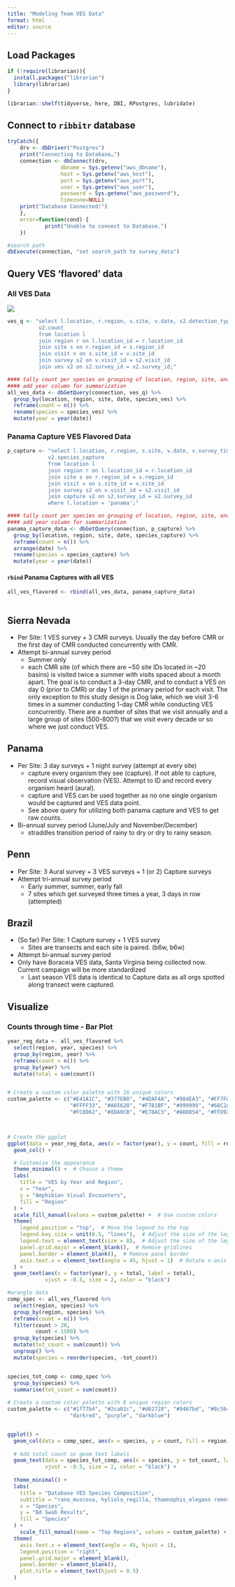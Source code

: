 ```yaml
---
title: "Modeling Team VES Data"
format: html
editor: source
---
```


## Load Packages

```r

if (!require(librarian)){
  install.packages("librarian")
  library(librarian)
}

librarian::shelf(tidyverse, here, DBI, RPostgres, lubridate)

```

## Connect to `ribbitr` database

```r

tryCatch({
    drv <- dbDriver("Postgres")
    print("Connecting to Database…")
    connection <- dbConnect(drv,
                 dbname = Sys.getenv("aws_dbname"),
                 host = Sys.getenv("aws_host"),
                 port = Sys.getenv("aws_port"),
                 user = Sys.getenv("aws_user"),
                 password = Sys.getenv("aws_password"),
                 timezone=NULL)
    print("Database Connected!")
    },
    error=function(cond) {
            print("Unable to connect to Database.")
    })

#search path
dbExecute(connection, "set search_path to survey_data")

```

## Query VES 'flavored' data

### All VES Data

![](schema.png)

```r

ves_q <- "select l.location, r.region, s.site, v.date, s2.detection_type, v2.species_ves, 
          v2.count
          from location l
          join region r on l.location_id = r.location_id
          join site s on r.region_id = s.region_id
          join visit v on s.site_id = v.site_id
          join survey s2 on v.visit_id = s2.visit_id
          join ves v2 on s2.survey_id = v2.survey_id;"

#### tally count per species on grouping of location, region, site, and date
#### add year column for summarization
all_ves_data <- dbGetQuery(connection, ves_q) %>% 
  group_by(location, region, site, date, species_ves) %>% 
  reframe(count = n()) %>% 
  rename(species = species_ves) %>% 
  mutate(year = year(date))

```

### Panama Capture VES Flavored Data

```r

p_capture <- "select l.location, r.region, s.site, v.date, v.survey_time, s2.detection_type, 
             v2.species_capture
             from location l
             join region r on l.location_id = r.location_id 
             join site s on r.region_id = s.region_id 
             join visit v on s.site_id = v.site_id 
             join survey s2 on v.visit_id = s2.visit_id 
             join capture v2 on s2.survey_id = v2.survey_id
             where l.location = 'panama';"

#### tally count per species on grouping of location, region, site, and date
#### add year column for summarization
panama_capture_data <- dbGetQuery(connection, p_capture) %>% 
  group_by(location, region, site, date, species_capture) %>% 
  reframe(count = n()) %>% 
  arrange(date) %>% 
  rename(species = species_capture) %>% 
  mutate(year = year(date))


```

#### `rbind` Panama Captures with all VES

```r

all_ves_flavored <- rbind(all_ves_data, panama_capture_data)
  

```

## Sierra Nevada

-   Per Site: 1 VES survey + 3 CMR surveys. Usually the day before CMR or the first day of CMR conducted concurrently with CMR.
-   Attempt bi-annual survey period
    -   Summer only
    -   each CMR site (of which there are \~50 site IDs located in \~20 basins) is visited twice a summer with visits spaced about a month apart. The goal is to conduct a 3-day CMR, and to conduct a VES on day 0 (prior to CMR) or day 1 of the primary period for each visit. The only exception to this study design is Dog lake, which we visit 3-6 times in a summer conducting 1-day CMR while conducting VES concurrently. There are a number of sites that we visit annually and a large group of sites (500-800?) that we visit every decade or so where we just conduct VES.

## Panama

-   Per Site: 3 day surveys + 1 night survey (attempt at every site)
    -   capture every organism they see (capture). If not able to capture, record visual observation (VES). Attempt to ID and record every organism heard (aural).
    -   capture and VES can be used together as no one single organism would be captured and VES data point.
    -   See above query for utilizing both panama capture and VES to get raw counts.
-   Bi-annual survey period (June/July and November/December)
    -   straddles transition period of rainy to dry or dry to rainy season.

## Penn

-   Per Site: 3 Aural survey + 3 VES surveys + 1 (or 2) Capture surveys
-   Attempt tri-annual survey period
    -   Early summer, summer, early fall
    -   7 sites which get surveyed three times a year, 3 days in row (attempted)

## Brazil

-   (So far) Per Site: 1 Capture survey + 1 VES survey
    -   Sites are transects and each site is paired. (b6w, b6w)
-   Attempt bi-annual survey period
-   Only have Boraceia VES data, Santa Virginia being collected now. Current campaign will be more standardized
    -   Last season VES data is identical to Capture data as all orgs spotted along transect were captured.

## Visualize

### Counts through time - Bar Plot

```r

year_reg_data <- all_ves_flavored %>% 
  select(region, year, species) %>% 
  group_by(region, year) %>%
  reframe(count = n()) %>% 
  group_by(year) %>% 
  mutate(total = sum(count))


# Create a custom color palette with 16 unique colors
custom_palette <- c("#E41A1C", "#377EB8", "#4DAF4A", "#984EA3", "#FF7F00",
                    "#FFFF33", "#A65628", "#F781BF", "#999999", "#66C2A5",
                    "#FC8D62", "#8DA0CB", "#E78AC3", "#A6D854", "#FFD92F", "#B3B3B3")



# Create the ggplot
ggplot(data = year_reg_data, aes(x = factor(year), y = count, fill = region)) +
  geom_col() +

  # Customize the appearance
  theme_minimal() +  # Choose a theme
  labs(
    title = "VES by Year and Region",
    x = "Year",
    y = "Amphibian Visual Encounters",
    fill = "Region"
  ) +
  scale_fill_manual(values = custom_palette) +  # Use custom colors
  theme(
    legend.position = "top",  # Move the legend to the top
    legend.key.size = unit(0.5, "lines"),  # Adjust the size of the legend key
    legend.text = element_text(size = 8),  # Adjust the size of the legend text
    panel.grid.major = element_blank(),  # Remove gridlines
    panel.border = element_blank(),  # Remove panel border
    axis.text.x = element_text(angle = 45, hjust = 1)  # Rotate x-axis labels
  ) +
  geom_text(aes(x = factor(year), y = total, label = total),
            vjust = -0.5, size = 2, color = "black")

```

```r

#wrangle data
comp_spec <- all_ves_flavored %>% 
  select(region, species) %>% 
  group_by(region, species) %>% 
  reframe(count = n()) %>% 
  filter(count > 20,
         count < 1500) %>% 
  group_by(species) %>% 
  mutate(tot_count = sum(count)) %>% 
  ungroup() %>% 
  mutate(species = reorder(species, -tot_count))


species_tot_comp <- comp_spec %>% 
  group_by(species) %>% 
  summarise(tot_count = sum(count))
  
# Create a custom color palette with 8 unique region colors
custom_palette <- c("#1f77b4", "#2ca02c", "#d62728", "#9467bd", "#8c564b", "#e377c2", "darkgreen",
                    "darkred", "purple", "darkblue")


ggplot() +
  geom_col(data = comp_spec, aes(x = species, y = count, fill = region), width = 0.7, color = "black") +
  
  # Add total count as geom_text labels
  geom_text(data = species_tot_comp, aes(x = species, y = tot_count, label = tot_count),
            vjust = -0.5, size = 2, color = "black") +
  
  theme_minimal() +
  labs(
    title = "Database VES Species Composition",
    subtitle = "rana_muscosa, hyliola_regilla, thamnophis_elegans removed (5516, 5609, 1737), 89 species",
    x = "Species",
    y = "Bd Swab Results",
    fill = "Species"
  ) +
    scale_fill_manual(name = "Top Regions", values = custom_palette) +  # Use custom palette and set legend title
  theme(
    axis.text.x = element_text(angle = 45, hjust = 1),
    legend.position = "right",
    panel.grid.major = element_blank(),
    panel.border = element_blank(),
    plot.title = element_text(hjust = 0.5)
  )
```
